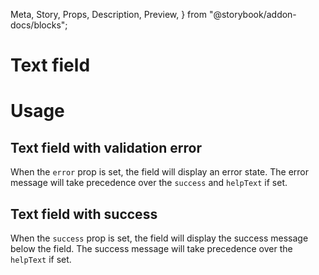   Meta,
  Story,
  Props,
  Description,
  Preview,
} from "@storybook/addon-docs/blocks";

<Meta title="Forms/Text field" component={TextField} />

# Text field

<Description of={TextField} />

<Preview withToolbar>
  <Story name="Text field">
    <TextField label="Name" required helpText="Help me out" />
  </Story>
</Preview>

<Props of={TextField} />

# Usage

## Text field with validation error

When the `error` prop is set, the field will display an error state. The error message
will take precedence over the `success` and `helpText` if set.

<Preview>
  <Story name="Text field with validation error">
    <TextField
      label="Name"
      error="Name can't be empty"
      success="Saved" // not shown
      helpText="Help me out" // not shown
      required
    />
  </Story>
</Preview>

## Text field with success

When the `success` prop is set, the field will display the success message below the
field. The success message will take precedence over the `helpText` if set.

<Preview>
  <Story name="Text field with success">
    <TextField
      label="Name"
      success="Saved"
      helpText="Help me out" // not shown
    />
  </Story>
</Preview>
